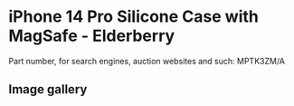 
# iPhone 14 Pro Silicone Case with MagSafe - Elderberry

Part number, for search engines, auction websites and such: MPTK3ZM/A

## Image gallery

<div style={{ width: "768px" }}>
  <GalleryComponent
    images={[
      {
        original: "/everysource/MPTK3.png",
        thumbnail: "/everypreview/MPTK3.png",
      },
      {
        original: "/everysource/MPTK3_AV1.png",
        thumbnail: "/everypreview/MPTK3_AV1.png",
      },
      {
        original: "/everysource/MPTK3_AV2.png",
        thumbnail: "/everypreview/MPTK3_AV2.png",
      },
      {
        original: "/everysource/MPTK3_AV3.png",
        thumbnail: "/everypreview/MPTK3_AV3.png",
      },
      {
        original: "/everysource/MPTK3_AV4.png",
        thumbnail: "/everypreview/MPTK3_AV4.png",
      },
      {
        original: "/everysource/MPTK3_AV5.png",
        thumbnail: "/everypreview/MPTK3_AV5.png",
      }
    ]}
  />
</div>